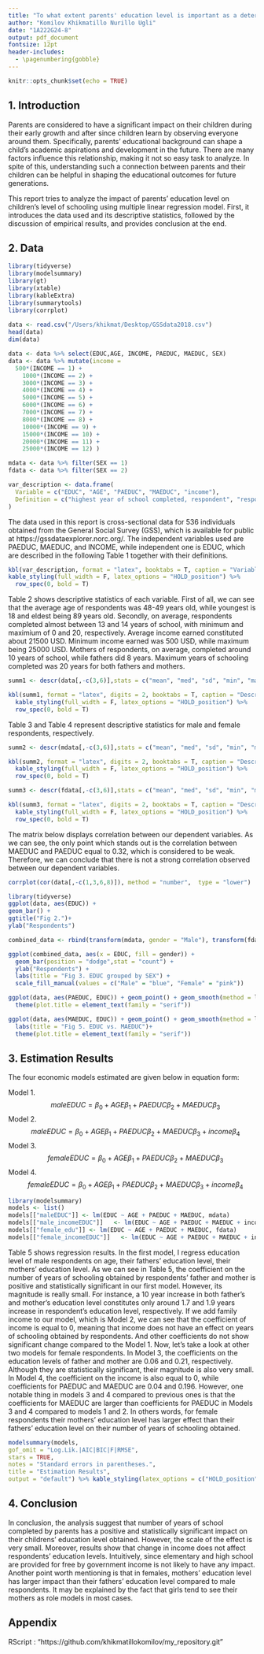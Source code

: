 ```yaml
---
title: "To what extent parents' education level is important as a determinant of child's education level?"
author: "Komilov Khikmatillo Nurillo Ugli"
date: "1A222G24-8"
output: pdf_document
fontsize: 12pt 
header-includes:
  - \pagenumbering{gobble}
---
```


```r
knitr::opts_chunk$set(echo = TRUE)
```

```{=tex}
\newpage
\pagenumbering{arabic}
```
## 1. Introduction

Parents are considered to have a significant impact on their children during their early growth and after since children learn by observing everyone around them. Specifically, parents' educational background can shape a child's academic aspirations and development in the future. There are many factors influence this relationship, making it not so easy task to analyze. In spite of this, understanding such a connection between parents and their children can be helpful in shaping the educational outcomes for future generations. 

This report tries to analyze the impact of parents' education level on children's level of schooling using multiple linear regression model. First, it introduces the data used and its descriptive statistics, followed by the discussion of empirical results, and provides conclusion at the end. 



## 2. Data


```r
library(tidyverse)
library(modelsummary)
library(gt)
library(xtable)
library(kableExtra)
library(summarytools)
library(corrplot)
 
data <- read.csv("/Users/khikmat/Desktop/GSSdata2018.csv")
head(data)
dim(data)

data <- data %>% select(EDUC,AGE, INCOME, PAEDUC, MAEDUC, SEX)
data <- data %>% mutate(income =
  500*(INCOME == 1) + 
	1000*(INCOME == 2) + 
	3000*(INCOME == 3) + 
	4000*(INCOME == 4) + 
	5000*(INCOME == 5) + 
	6000*(INCOME == 6) + 
	7000*(INCOME == 7) + 
	8000*(INCOME == 8) + 
	10000*(INCOME == 9) + 
	15000*(INCOME == 10) +
	20000*(INCOME == 11) +  
	25000*(INCOME == 12) )

mdata <- data %>% filter(SEX == 1)
fdata <- data %>% filter(SEX == 2)

var_description <- data.frame(
  Variable = c("EDUC", "AGE", "PAEDUC", "MAEDUC", "income"),
  Definition = c("highest year of school completed, respondent", "respondent's age", "highest year of school completed, father", "highest year of school completed, mother", "family income in USD")
)
```


The data used in this report is cross-sectional data for 536 individuals  obtained from the General Social Survey (GSS), which is available for public at https://gssdataexplorer.norc.org/. The independent variables used are PAEDUC, MAEDUC, and INCOME, while independent one is EDUC, which are described in the following Table 1 together with their definitions. 


```r
kbl(var_description, format = "latex", booktabs = T, caption = "Variables and Definitions") %>%
kable_styling(full_width = F, latex_options = "HOLD_position") %>%
  row_spec(0, bold = T)
```


Table 2 shows descriptive statistics of each variable. First of all, we can see that the average age of respondents was 48-49 years old, while youngest is 18 and eldest being 89 years old. Secondly, on average, respondents completed almost between 13 and 14 years of school, with minimum and maximium of 0 and 20, respectively. Average income earned constituted about 21500 USD. Minimum income earned was 500 USD, while maximum being 25000 USD. Mothers of respondents, on average, completed around 10 years of school, while fathers did 8 years. Maximum years of schooling completed was 20 years for both fathers and mothers. 



```r
summ1 <- descr(data[,-c(3,6)],stats = c("mean", "med", "sd", "min", "max"), transpose = TRUE)

kbl(summ1, format = "latex", digits = 2, booktabs = T, caption = "Descriptive Statistics") %>%
  kable_styling(full_width = F, latex_options = "HOLD_position") %>%
  row_spec(0, bold = T)
```



Table 3 and Table 4 represent descriptive statistics for male and female respondents, respectively. 



```r
summ2 <- descr(mdata[,-c(3,6)],stats = c("mean", "med", "sd", "min", "max"), transpose = TRUE)

kbl(summ2, format = "latex", digits = 2, booktabs = T, caption = "Descriptive Statistics for Male respondents") %>%
  kable_styling(full_width = F, latex_options = "HOLD_position") %>%
  row_spec(0, bold = T)
```


```r
summ3 <- descr(fdata[,-c(3,6)],stats = c("mean", "med", "sd", "min", "max"), transpose = TRUE)

kbl(summ3, format = "latex", digits = 2, booktabs = T, caption = "Descriptive Statistics for Female respondents") %>%
  kable_styling(full_width = F, latex_options = "HOLD_position") %>%
  row_spec(0, bold = T)
```



The matrix below displays correlation between our dependent variables. As we can see, the only point which stands out is the correlation between MAEDUC and PAEDUC equal to 0.32, which is considered to be weak. Therefore, we can conclude that there is not a strong correlation observed between our dependent variables. 



```r

corrplot(cor(data[,-c(1,3,6,8)]), method = "number",  type = "lower")

```




```r
library(tidyverse)
ggplot(data, aes(EDUC)) +
geom_bar() +
ggtitle("Fig 2.")+
ylab("Respondents")

combined_data <- rbind(transform(mdata, gender = "Male"), transform(fdata, gender = "Female"))

ggplot(combined_data, aes(x = EDUC, fill = gender)) +
  geom_bar(position = "dodge",stat = "count") +
  ylab("Respondents") +
  labs(title = "Fig 3. EDUC grouped by SEX") +
  scale_fill_manual(values = c("Male" = "blue", "Female" = "pink"))
```




```r
ggplot(data, aes(PAEDUC, EDUC)) + geom_point() + geom_smooth(method = lm) + labs(title = "Fig 4. EDUC vs. PAEDUC") +
  theme(plot.title = element_text(family = "serif"))

ggplot(data, aes(MAEDUC, EDUC)) + geom_point() + geom_smooth(method = lm) +
  labs(title = "Fig 5. EDUC vs. MAEDUC")+  
  theme(plot.title = element_text(family = "serif"))

```

\newpage



## 3. Estimation Results



The four economic models estimated are given below in equation form: 

Model 1.$$ \;\;\;\;maleEDUC = \beta_0 + AGE\beta_1 + PAEDUC\beta_2 + MAEDUC\beta_3 $$
Model 2.$$\;\;\;\;maleEDUC = \beta_0 + AGE\beta_1 + PAEDUC\beta_2 + MAEDUC\beta_3 + income\beta_4 $$
Model 3.$$\;\;\;\;femaleEDUC = \beta_0 + AGE\beta_1 + PAEDUC\beta_2 + MAEDUC\beta_3 $$
Model 4. $$ \;\;\;\;femaleEDUC = \beta_0 + AGE\beta_1 + PAEDUC\beta_2 + MAEDUC\beta_3 + income\beta_4 $$


```r
library(modelsummary)
models <- list()
models[["maleEDUC"]] <- lm(EDUC ~ AGE + PAEDUC + MAEDUC, mdata)
models[["male_incomeEDUC"]]   <- lm(EDUC ~ AGE + PAEDUC + MAEDUC + income, mdata)
models[["female_edu"]] <- lm(EDUC ~ AGE + PAEDUC + MAEDUC, fdata)
models[["female_incomeEDUC"]]   <- lm(EDUC ~ AGE + PAEDUC + MAEDUC + income, fdata)
```


Table 5 shows regression results. In the first model, I regress education level of male respondents on age, their fathers’ education level, their mothers’ education level. As we can see in Table 5, the coefficient on the number of years of schooling obtained by respondents’ father and mother is positive and statistically significant in our first model. However, its magnitude is really small. For instance, a 10 year increase in both father’s and mother’s education level constitutes only around 1.7 and 1.9 years increase in respondent’s education level, respectively. If we add family income to our model, which is Model 2, we can see that the coefficient of income is equal to 0, meaning that income does not have an effect on years of schooling obtained by respondents. And other coefficients do not show significant change compared to the Model 1. Now, let’s take a look at other two models for female respondents. In Model 3, the coefficients on the education levels of father and mother are 0.06 and 0.21, respectively. Although they are statistically significant, their magnitude is also very small. In Model 4, the coefficient on the income is also equal to 0, while coefficients for PAEDUC and MAEDUC are 0.04 and 0.196. However, one notable thing in models 3 and 4 compared to previous ones is that the coefficients for MAEDUC are larger than coefficients for PAEDUC in Models 3 and 4 compared to models 1 and 2. In others words, for female respondents their mothers’ education level has larger effect than their fathers’ education level on their number of years of schooling obtained.  



```r

modelsummary(models,
gof_omit = "Log.Lik.|AIC|BIC|F|RMSE",
stars = TRUE,
notes = "Standard errors in parentheses.",
title = "Estimation Results",
output = "default") %>% kable_styling(latex_options = c("HOLD_position"))

```



```{=tex}
\pagenumbering{gobble}
```
## 4. Conclusion


In conclusion, the analysis suggest that number of years of school completed by parents has a positive and statistically significant impact on their childrens' education level obtained. However, the scale of the effect is very small. Moreover, results show that change in income does not affect respondents' education levels. Intuitively, since elementary and high school are provided for free by government income is not likely to have any impact. Another point worth mentioning is that in females, mothers' education level has larger impact than their fathers' education level compared to male respondents. It may be explained by the fact that girls tend to see their mothers as role models in most cases. 

\newpage
## Appendix

RScript : "https://github.com/khikmatillokomilov/my_repository.git"
